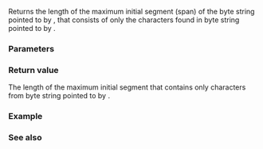 {{cpp/title|strspn}}
{{cpp/string/byte/navbar}}
{{ddcl|header=cstring|
size_t strspn( const char* dest, const char* src );
}}

Returns the length of the maximum initial segment (span) of the byte string pointed to by {{c|dest}}, that consists of only the characters found in byte string pointed to by {{c|src}}.

===Parameters===
{{par begin}}
{{par|dest|pointer to the null-terminated byte string to be analyzed}}
{{par|src|pointer to the null-terminated byte string that contains the characters to search for}}
{{par end}}

===Return value===
The length of the maximum initial segment that contains only characters from byte string pointed to by {{c|src}}.

===Example===
{{example
|code=
#include &lt;cstring&gt;
#include &lt;iostream&gt;
#include &lt;string&gt;

const char* low_alpha = "qwertyuiopasdfghjklzxcvbnm";

int main()
{
    std::string s = "abcde312$#@";

    std::size_t spnsz = std::strspn(s.c_str(), low_alpha);
    std::cout &lt;&lt; "After skipping initial lowercase letters from '" &lt;&lt; s
              &lt;&lt; "'\nThe remainder is '" &lt;&lt; s.substr(spnsz) &lt;&lt; "'\n";
}
|output=
After skipping initial lowercase letters from 'abcde312$#@'
The remainder is '312$#@'
}}

===See also===
{{dsc begin}}
{{dsc inc|cpp/string/byte/dsc strcspn}}
{{dsc inc|cpp/string/wide/dsc wcsspn}}
{{dsc inc|cpp/string/byte/dsc strpbrk}}
{{dsc see c|c/string/byte/strspn}}
{{dsc end}}

{{langlinks|de|es|fr|it|ja|pt|ru|zh}}